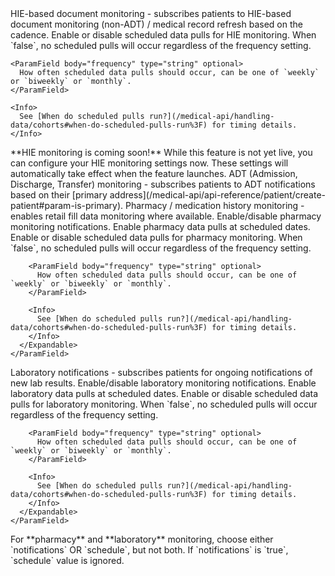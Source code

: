 <ParamField body="hie" type="object" optional>
  HIE-based document monitoring - subscribes patients to HIE-based document monitoring (non-ADT) / medical record refresh based on the cadence.
  <Expandable title="hie object properties" defaultOpen={false}>
    <ParamField body="enabled" type="boolean" optional>
      Enable or disable scheduled data pulls for HIE monitoring. When `false`, no scheduled pulls will occur regardless of the frequency setting.
    </ParamField>
    
    <ParamField body="frequency" type="string" optional>
      How often scheduled data pulls should occur, can be one of `weekly` or `biweekly` or `monthly`.
    </ParamField>
    
    <Info>
      See [When do scheduled pulls run?](/medical-api/handling-data/cohorts#when-do-scheduled-pulls-run%3F) for timing details.
    </Info>
  </Expandable>
  <Info>
    **HIE monitoring is coming soon!** While this feature is not yet live, you can configure your HIE monitoring settings now. These settings will automatically take effect when the feature launches.
  </Info>
</ParamField>
<ParamField body="adt" type="boolean" optional>
  ADT (Admission, Discharge, Transfer) monitoring - subscribes patients to ADT notifications based on their [primary address](/medical-api/api-reference/patient/create-patient#param-is-primary).
</ParamField>
<ParamField body="pharmacy" type="object" optional>
  Pharmacy / medication history monitoring - enables retail fill data monitoring where available.  
  <Expandable title="pharmacy object properties">
    <ParamField body="notifications" type="boolean" optional>
      Enable/disable pharmacy monitoring notifications.
    </ParamField>
    <ParamField body="schedule" type="object" optional>
      Enable pharmacy data pulls at scheduled dates.
      <Expandable title="schedule object properties" defaultOpen={false}>
        <ParamField body="enabled" type="boolean" optional>
          Enable or disable scheduled data pulls for pharmacy monitoring. When `false`, no scheduled pulls will occur regardless of the frequency setting.
        </ParamField>
        
        <ParamField body="frequency" type="string" optional>
          How often scheduled data pulls should occur, can be one of `weekly` or `biweekly` or `monthly`.
        </ParamField>
        
        <Info>
          See [When do scheduled pulls run?](/medical-api/handling-data/cohorts#when-do-scheduled-pulls-run%3F) for timing details.
        </Info>
      </Expandable>
    </ParamField>
  </Expandable>
</ParamField>
<ParamField body="laboratory" type="object" optional>
  Laboratory notifications - subscribes patients for ongoing notifications of new lab results.  
  <Expandable title="laboratory object properties">
    <ParamField body="notifications" type="boolean" optional>
      Enable/disable laboratory monitoring notifications.
    </ParamField>
    <ParamField body="schedule" type="object" optional>
      Enable laboratory data pulls at scheduled dates.
      <Expandable title="schedule object properties" defaultOpen={false}>
        <ParamField body="enabled" type="boolean" optional>
          Enable or disable scheduled data pulls for laboratory monitoring. When `false`, no scheduled pulls will occur regardless of the frequency setting.
        </ParamField>
        
        <ParamField body="frequency" type="string" optional>
          How often scheduled data pulls should occur, can be one of `weekly` or `biweekly` or `monthly`.
        </ParamField>
        
        <Info>
          See [When do scheduled pulls run?](/medical-api/handling-data/cohorts#when-do-scheduled-pulls-run%3F) for timing details.
        </Info>
      </Expandable>
    </ParamField>
  </Expandable>
</ParamField>
<Info>
  For **pharmacy** and **laboratory** monitoring, choose either `notifications` OR `schedule`, but not both. If `notifications` is `true`, `schedule` value is ignored.
</Info>
